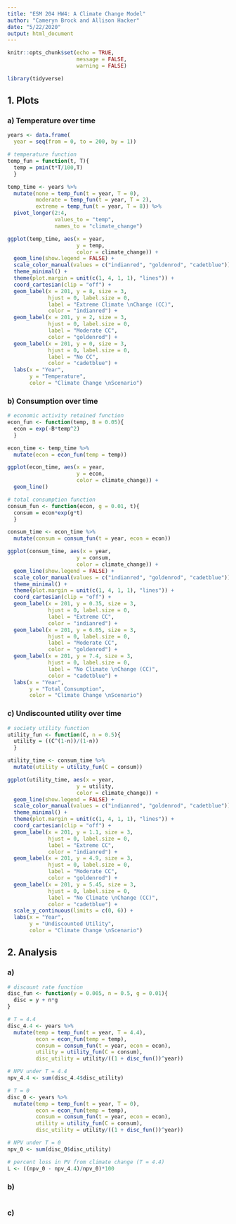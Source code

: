 ```yaml
---
title: "ESM 204 HW4: A Climate Change Model"
author: "Cameryn Brock and Allison Hacker"
date: "5/22/2020"
output: html_document
---
```


```r
knitr::opts_chunk$set(echo = TRUE,
                      message = FALSE,
                      warning = FALSE)
```

```r
library(tidyverse)
```

## 1. Plots

### a) Temperature over time

```r
years <- data.frame(
  year = seq(from = 0, to = 200, by = 1))

# temperature function
temp_fun = function(t, T){
  temp = pmin(t*T/100,T)
  }

temp_time <- years %>% 
  mutate(none = temp_fun(t = year, T = 0),
         moderate = temp_fun(t = year, T = 2),
         extreme = temp_fun(t = year, T = 8)) %>% 
  pivot_longer(2:4,
               values_to = "temp",
               names_to = "climate_change")
```


```r
ggplot(temp_time, aes(x = year,
                      y = temp,
                      color = climate_change)) +
  geom_line(show.legend = FALSE) + 
  scale_color_manual(values = c("indianred", "goldenrod", "cadetblue")) +
  theme_minimal() + 
  theme(plot.margin = unit(c(1, 4, 1, 1), "lines")) +
  coord_cartesian(clip = "off") +
  geom_label(x = 201, y = 8, size = 3, 
             hjust = 0, label.size = 0,
             label = "Extreme Climate \nChange (CC)",
             color = "indianred") +
  geom_label(x = 201, y = 2, size = 3, 
             hjust = 0, label.size = 0,
             label = "Moderate CC",
             color = "goldenrod") +
  geom_label(x = 201, y = 0, size = 3, 
             hjust = 0, label.size = 0,
             label = "No CC",
             color = "cadetblue") +
  labs(x = "Year",
       y = "Temperature",
       color = "Climate Change \nScenario")
```

### b) Consumption over time

```r
# economic activity retained function
econ_fun <- function(temp, B = 0.05){
  econ = exp(-B*temp^2)
  }

econ_time <- temp_time %>% 
  mutate(econ = econ_fun(temp = temp))

ggplot(econ_time, aes(x = year,
                      y = econ,
                      color = climate_change)) + 
  geom_line()

# total consumption function
consum_fun <- function(econ, g = 0.01, t){
  consum = econ*exp(g*t)
  }  

consum_time <- econ_time %>% 
  mutate(consum = consum_fun(t = year, econ = econ))
```


```r
ggplot(consum_time, aes(x = year,
                      y = consum,
                      color = climate_change)) +
  geom_line(show.legend = FALSE) + 
  scale_color_manual(values = c("indianred", "goldenrod", "cadetblue")) +
  theme_minimal() + 
  theme(plot.margin = unit(c(1, 4, 1, 1), "lines")) +
  coord_cartesian(clip = "off") +
  geom_label(x = 201, y = 0.35, size = 3, 
             hjust = 0, label.size = 0,
             label = "Extreme CC",
             color = "indianred") +
  geom_label(x = 201, y = 6.05, size = 3, 
             hjust = 0, label.size = 0,
             label = "Moderate CC",
             color = "goldenrod") +
  geom_label(x = 201, y = 7.4, size = 3, 
             hjust = 0, label.size = 0, 
             label = "No Climate \nChange (CC)",
             color = "cadetblue") +
  labs(x = "Year",
       y = "Total Consumption",
       color = "Climate Change \nScenario")
```

### c) Undiscounted utility over time

```r
# society utility function
utility_fun <- function(C, n = 0.5){
  utility = ((C^(1-n))/(1-n))
  }

utility_time <- consum_time %>% 
  mutate(utility = utility_fun(C = consum))
```

```r
ggplot(utility_time, aes(x = year,
                      y = utility,
                      color = climate_change)) +
  geom_line(show.legend = FALSE) + 
  scale_color_manual(values = c("indianred", "goldenrod", "cadetblue")) +
  theme_minimal() + 
  theme(plot.margin = unit(c(1, 4, 1, 1), "lines")) +
  coord_cartesian(clip = "off") +
  geom_label(x = 201, y = 1.1, size = 3, 
             hjust = 0, label.size = 0,
             label = "Extreme CC",
             color = "indianred") +
  geom_label(x = 201, y = 4.9, size = 3, 
             hjust = 0, label.size = 0, 
             label = "Moderate CC", 
             color = "goldenrod") +
  geom_label(x = 201, y = 5.45, size = 3, 
             hjust = 0, label.size = 0,
             label = "No Climate \nChange (CC)", 
             color = "cadetblue") +
  scale_y_continuous(limits = c(0, 6)) +
  labs(x = "Year",
       y = "Undiscounted Utility",
       color = "Climate Change \nScenario")
```

## 2. Analysis

### a) 

```r
# discount rate function
disc_fun <- function(y = 0.005, n = 0.5, g = 0.01){
  disc = y + n*g
}

# T = 4.4
disc_4.4 <- years %>% 
  mutate(temp = temp_fun(t = year, T = 4.4),
         econ = econ_fun(temp = temp),
         consum = consum_fun(t = year, econ = econ),
         utility = utility_fun(C = consum),
         disc_utility = utility/((1 + disc_fun())^year))

# NPV under T = 4.4 
npv_4.4 <- sum(disc_4.4$disc_utility)

# T = 0 
disc_0 <- years %>% 
  mutate(temp = temp_fun(t = year, T = 0),
         econ = econ_fun(temp = temp),
         consum = consum_fun(t = year, econ = econ),
         utility = utility_fun(C = consum),
         disc_utility = utility/((1 + disc_fun())^year))

# NPV under T = 0 
npv_0 <- sum(disc_0$disc_utility)

# percent loss in PV from climate change (T = 4.4)
L <- ((npv_0 - npv_4.4)/npv_0)*100
```

### b) 

```r

```

### c)

```r


```

